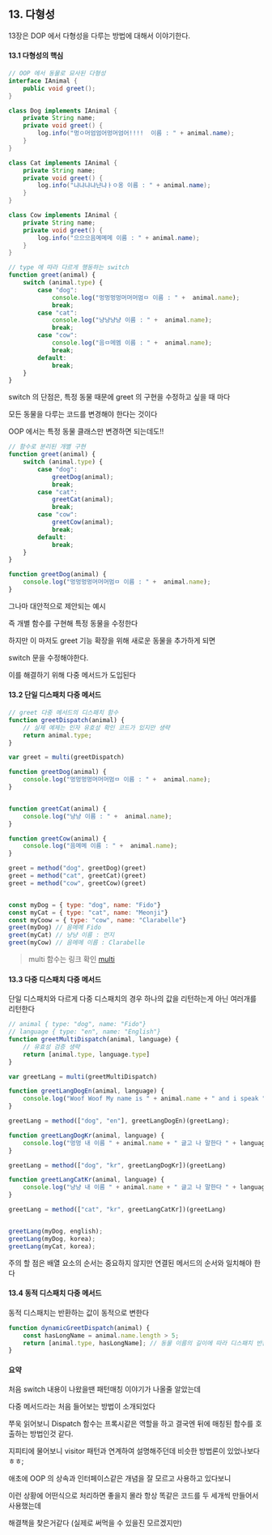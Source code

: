 ## 13. 다형성



13장은 DOP 에서 다형성을 다루는 방법에 대해서 이야기한다.



#### 13.1 다형성의 핵심

```java
// OOP 에서 동물로 묘사된 다형성
interface IAnimal {
    public void greet();
}

class Dog implements IAnimal {
    private String name;
    private void greet() {
        log.info("멍ㅇ머엄엄어멍머엄어!!!!  이름 : " + animal.name);
    }
}

class Cat implements IAnimal {
    private String name;
    private void greet() {
        log.info("냐냐냐냐냔냐ㅏㅇ옹 이름 : " + animal.name);
    }
}

class Cow implements IAnimal {
    private String name;
    private void greet() {
        log.info("으으으음메메메 이름 : " + animal.name);
    }
}
```


```js
// type 에 따라 다르게 행동하는 switch
function greet(animal) {
    switch (animal.type) {
        case "dog":
            console.log("멍멍멍멍머머머멈ㅁ 이름 : " +  animal.name);
            break;
        case "cat":
            console.log("냥냥냥냥 이름 : " +  animal.name);
            break;
        case "cow":
            console.log("음ㅁ메멤 이름 : " +  animal.name);
            break;
        default:
            break;
    }
}
```

switch 의 단점은, 특정 동물 때문에 greet 의 구현을 수정하고 싶을 때 마다

모든 동물을 다루는 코드를 변경해야 한다는 것이다

OOP 에서는 특정 동물 클래스만 변경하면 되는데도!!


```js
// 함수로 분리된 개별 구현
function greet(animal) {
    switch (animal.type) {
        case "dog":
            greetDog(animal);
            break;
        case "cat":
            greetCat(animal);
            break;
        case "cow":
            greetCow(animal);
            break;
        default:
            break;
    }
}

function greetDog(animal) {
    console.log("멍멍멍멍머머머멈ㅁ 이름 : " +  animal.name);
}
```

그나마 대안적으로 제안되는 예시

즉 개별 함수를 구현해 특정 동물을 수정한다

하지만 이 마저도 greet 기능 확장을 위해 새로운 동물을 추가하게 되면

switch 문을 수정해야한다.

이를 해결하기 위해 다중 메서드가 도입된다


#### 13.2 단일 디스패치 다중 메서드

```js
// greet 다중 메서드의 디스패치 함수
function greetDispatch(animal) {
    // 실제 예제는 인자 유효성 확인 코드가 있지만 생략
    return animal.type;
}

var greet = multi(greetDispatch)

function greetDog(animal) {
    console.log("멍멍멍멍머머머멈ㅁ 이름 : " +  animal.name);
}


function greetCat(animal) {
    console.log("냥냥 이름 : " +  animal.name);
}

function greetCow(animal) {
    console.log("음메메 이름 : " +  animal.name);
}

greet = method("dog", greetDog)(greet)
greet = method("cat", greetCat)(greet)
greet = method("cow", greetCow)(greet)


const myDog = { type: "dog", name: "Fido"}
const myCat = { type: "cat", name: "Meonji"}
const myCoow = { type: "cow", name: "Clarabelle"}
greet(myDog) // 음메메 Fido
greet(myCat) // 냥냥 이름 : 먼지
greet(myCow) // 음메메 이름 : Clarabelle
```


> multi 함수는 링크 확인
> [multi](https://github.com/caderek/arrows/tree/master/packages/multimethod)



#### 13.3 다중 디스패치 다중 메서드

단일 디스패치와 다르게 다중 디스패치의 경우 하나의 값을 리턴하는게 아닌 여러개를 리턴한다

```js
// animal { type: "dog", name: "Fido"}
// language { type: "en", name: "English"}
function greetMultiDispatch(animal, language) {
    // 유효성 검증 생략
    return [animal.type, language.type]
}

var greetLang = multi(greetMultiDispatch)

function greetLangDogEn(animal, language) {
    console.log("Woof Woof My name is " + animal.name + " and i speak " + language.name);
}

greetLang = method(["dog", "en"], greetLangDogEn)(greetLang);

function greetLangDogKr(animal, language) {
    console.log("멍멍 내 이름 " + animal.name + " 글고 나 말한다 " + language.name);
}

greetLang = method(["dog", "kr", greetLangDogKr])(greetLang)

function greetLangCatKr(animal, language) {
    console.log("냥냥 내 이름 " + animal.name + " 글고 나 말한다 " + language.name);
}

greetLang = method(["cat", "kr", greetLangCatKr])(greetLang)


greetLang(myDog, english);
greetLang(myDog, korea);
greetLang(myCat, korea); 
```

주의 할 점은 배열 요소의 순서는 중요하지 않지만 연결된 메서드의 순서와 일치해야 한다


#### 13.4 동적 디스패치 다중 메서드

동적 디스패치는 반환하는 값이 동적으로 변한다 

```js
function dynamicGreetDispatch(animal) {
    const hasLongName = animal.name.length > 5;
    return [animal.type, hasLongName]; // 동물 이름의 길이에 따라 디스패치 반환값이 달라짐
}
```


#### 요약
처음 switch 내용이 나왔을땐 패턴매칭 이야기가 나올줄 알았는데

다중 메서드라는 처음 들어보는 방법이 소개되었다

쭈욱 읽어보니 Dispatch 함수는 프록시같은 역할을 하고 결국엔 뒤에 매칭된 함수를 호출하는 방법인것 같다.


지피티에 물어보니 visitor 패턴과 연계하여 설명해주던데 비슷한 방법론이 있었나보다 ㅎㅎ;

애초에 OOP 의 상속과 인터페이스같은 개념을 잘 모르고 사용하고 있다보니

이런 상황에 어떤식으로 처리하면 좋을지 몰라 항상 똑같은 코드를 두 세개씩 만들어서 사용했는데

해결책을 찾은거같다 (실제로 써먹을 수 있을진 모르겠지만)







